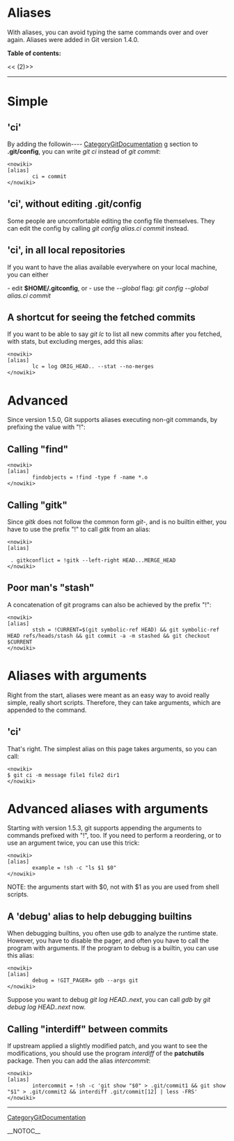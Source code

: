 = Aliases =

With aliases, you can avoid typing the same commands over and over again. Aliases were added in Git version 1.4.0.

<b>Table of contents:</b>

<<<!-- ! TOC here -->(2)>>

----

= Simple =
== 'ci' ==
By adding the followin----
[[CategoryGitDocumentation]]
g section to <b>.git/config</b>, you can write <i>git ci</i> instead of <i>git commit</i>:

<pre><nowiki>
[alias]
        ci = commit
</nowiki></pre>
== 'ci', without editing .git/config ==
Some people are uncomfortable editing the config file themselves. They can edit the config by calling <i>git config alias.ci commit</i> instead.

== 'ci', in all local repositories ==
If you want to have the alias available everywhere on your local machine, you can either

- edit <b>$HOME/.gitconfig</b>, or - use the <i>--global</i> flag: <i>git config --global alias.ci commit</i>

== A shortcut for seeing the fetched commits ==
If you want to be able to say <i>git lc</i> to list all new commits after you fetched, with stats, but excluding merges, add this alias:

<pre><nowiki>
[alias]
        lc = log ORIG_HEAD.. --stat --no-merges
</nowiki></pre>
= Advanced =
Since version 1.5.0, Git supports aliases executing non-git commands, by prefixing the value with "!":

== Calling "find" ==
<pre><nowiki>
[alias]
        findobjects = !find -type f -name *.o
</nowiki></pre>
== Calling "gitk" ==
Since <i>gitk</i> does not follow the common form <i>git-<name></i>, and is no builtin either, you have to use the prefix "!" to call <i>gitk</i> from an alias:

<pre><nowiki>
[alias]

 . gitkconflict = !gitk --left-right HEAD...MERGE_HEAD
</nowiki></pre>

== Poor man's "stash" ==
A concatenation of git programs can also be achieved by the prefix "!":

<pre><nowiki>
[alias]
        stsh = !CURRENT=$(git symbolic-ref HEAD) && git symbolic-ref HEAD refs/heads/stash && git commit -a -m stashed && git checkout $CURRENT
</nowiki></pre>
= Aliases with arguments =
Right from the start, aliases were meant as an easy way to avoid really simple, really short scripts.  Therefore, they can take arguments, which are appended to the command.

== 'ci' ==
That's right.  The simplest alias on this page takes arguments, so you can call:

<pre><nowiki>
$ git ci -m message file1 file2 dir1
</nowiki></pre>
= Advanced aliases with arguments =
Starting with version 1.5.3, git supports appending the arguments to commands prefixed with "!", too.  If you need to perform a reordering, or to use an argument twice, you can use this trick:

<pre><nowiki>
[alias]
        example = !sh -c "ls $1 $0"
</nowiki></pre>
NOTE: the arguments start with $0, not with $1 as you are used from shell scripts.

== A 'debug' alias to help debugging builtins ==
When debugging builtins, you often use gdb to analyze the runtime state.  However, you have to disable the pager, and often you have to call the program with arguments.  If the program to debug is a builtin, you can use this alias:

<pre><nowiki>
[alias]
        debug = !GIT_PAGER= gdb --args git
</nowiki></pre>
Suppose you want to debug <i>git log HEAD..next</i>, you can call <i>gdb</i> by <i>git debug log HEAD..next</i> now.

== Calling "interdiff" between commits ==
If upstream applied a slightly modified patch, and you want to see the modifications, you should use the program <i>interdiff</i> of the <b>patchutils</b> package. Then you can add the alias <i>intercommit</i>:

<pre><nowiki>
[alias]
        intercommit = !sh -c 'git show "$0" > .git/commit1 && git show "$1" > .git/commit2 && interdiff .git/commit[12] | less -FRS'
</nowiki></pre>
----
[[CategoryGitDocumentation]]

__NOTOC__